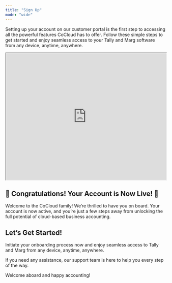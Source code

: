 ```yaml
---
title: "Sign Up"
mode: "wide"
---
```


Setting up your account on our customer portal is the first step to accessing all the powerful features CoCloud has to offer. Follow these simple steps to get started and enjoy seamless access to your Tally and Marg software from any device, anytime, anywhere.

<iframe width="100%" height="400px" src="https://app.sharefable.com/embed/demo/setup-account-tb8fg7rtgrwix454" allowfullscreen></iframe>

## 🎉 Congratulations! Your Account is Now Live! 🎉
Welcome to the CoCloud family! We’re thrilled to have you on board. Your account is now active, and you’re just a few steps away from unlocking the full potential of cloud-based business accounting.

## Let’s Get Started!
Initiate your onboarding process now and enjoy seamless access to Tally and Marg from any device, anytime, anywhere.

If you need any assistance, our support team is here to help you every step of the way.

Welcome aboard and happy accounting!

